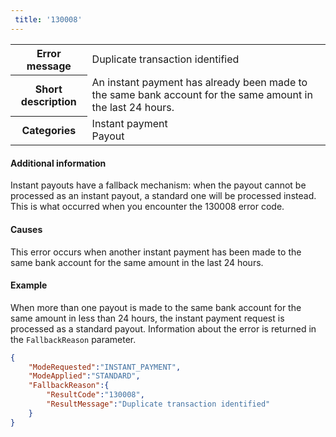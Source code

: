 ```yaml
---  
 title: '130008'  
---  
```

  
<table>
    <tbody>
        <tr>
            <th scope="row"><strong>Error message</strong></th>
            <td>Duplicate transaction identified</td>
        </tr>
        <tr>
            <th scope="row"><strong>Short description</strong></th>
            <td>An instant payment has already been made to the same bank account for the same amount in the last 24 hours.</td>
        </tr>
        <tr>
            <th scope="row"><strong>Categories</strong></th>
            <td>  
<div class="label">Instant payment</div>  
<div class="label">Payout</div>
</td>
        </tr>
    </tbody>
</table>  

#### Additional information  

Instant payouts have a fallback mechanism: when the payout cannot be processed as an instant payout, a standard one will be processed instead. This is what occurred when you encounter the 130008 error code.  

#### Causes  

This error occurs when another instant payment has been made to the same bank account for the same amount in the last 24 hours.  

#### Example  

When more than one payout is made to the same bank account for the same amount in less than 24 hours, the instant payment request is processed as a standard payout. Information about the error is returned in the `FallbackReason` parameter.  
```json API Response
{
    "ModeRequested":"INSTANT_PAYMENT",
    "ModeApplied":"STANDARD",
    "FallbackReason":{
        "ResultCode":"130008",
        "ResultMessage":"Duplicate transaction identified"
    }
}
```